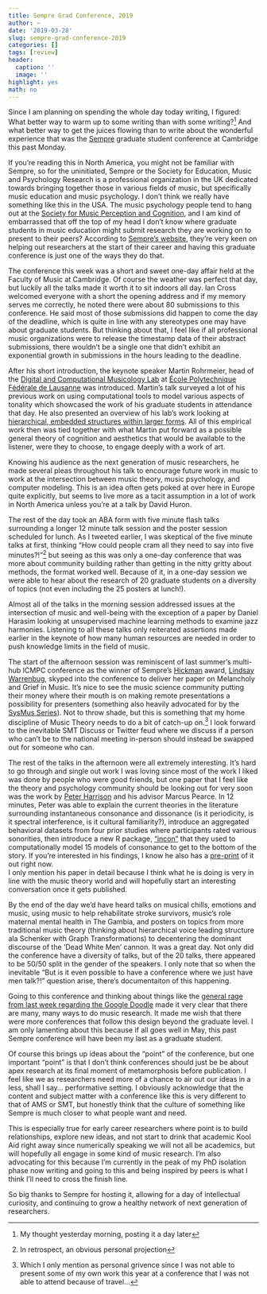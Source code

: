 ```yaml
---
title: Sempre Grad Conference, 2019
author: ~
date: '2019-03-28'
slug: sempre-grad-conference-2019
categories: []
tags: [review]
header:
  caption: ''
  image: ''
highlight: yes
math: no
---
```


Since I am planning on spending the whole day today writing, I figured: What better way to warm up to some writing than with some writing?^[My thought yesterday morning, posting it a day later] 
And what better way to get the juices flowing than to write about the wonderful experience that was the [Sempre](https://www.sempre.org.uk/) graduate student conference at Cambridge this past Monday.

If you’re reading this in North America, you might not be familiar with Sempre, so for the uninitiated, Sempre or the Society for Education, Music and Psychology Research is a professional organization in the UK dedicated towards bringing together those in various fields of music, but specifically music education and music psychology.
I don’t think we really have something like this in the USA. 
The music psychology people tend to hang out at the [Society for Music Perception and Cognition](http://www.musicperception.org/), and I am kind of embarrassed that off the top of my head I don’t know where graduate students in music education might submit research they are working on to present to their peers? 
According to [Sempre’s website](https://www.sempre.org.uk/about/1-background), they're very keen on helping out researchers at the start of their career and having this graduate conference is just one of the ways they do that. 

The conference this week was a short and sweet one-day affair held at the Faculty of Music at Cambridge. 
Of course the weather was perfect that day, but luckily all the talks made it worth it to sit indoors all day. 
Ian Cross welcomed everyone with a short the opening address and if my memory serves me correctly, he noted there were about 80 submissions to this conference. 
He said most of those submissions did happen to come the day of the deadline, which is quite in line with any stereotypes one may have about graduate students. 
But thinking about that, I feel like if all professional music organizations were to release the timestamp data of their abstract submissions, there wouldn’t be a single one that didn’t exhibit an exponential growth in submissions in the hours leading to the deadline. 

After his short introduction, the keynote speaker Martin Rohrmeier, head of the [Digital and Computational Musicology Lab](https://dcml.epfl.ch/) at [École Polytechnique Fédérale de Lausanne](https://en.wikipedia.org/wiki/%C3%89cole_Polytechnique_F%C3%A9d%C3%A9rale_de_Lausanne) was introduced. 
Martin’s talk surveyed a lot of his previous work on using computational tools to model various aspects of tonality which showcased the work of his graduate students in attendance that day. 
He also presented an overview of his lab’s work looking at [hierarchical, embedded structures within larger forms](https://www.pnas.org/content/pnas/110/38/15443.full.pdf). 
All of this empirical work then was tied together with what Martin put forward as a possible general theory of cognition and aesthetics that would be available to the listener, were they to choose, to engage deeply with a work of art. 

Knowing his audience as the next generation of music researchers, he made several pleas throughout his talk to encourage future work in music to work at the intersection between music theory, music psychology, and computer modeling. 
This is an idea often gets poked at over here in Europe quite explicitly, but seems to live more as a tacit assumption in a lot of work in North America unless you’re at a talk by David Huron. 

The rest of the day took an ABA form with five minute flash talks surrounding a longer 12 minute talk session and the poster session scheduled for lunch. 
As I tweeted earlier, I was skeptical of the five minute talks at first, thinking “How could people cram all they need to say into five minutes?!”^[In retrospect, an obvious personal projection] but seeing as this was only a one-day conference that was more about community building rather than getting in the nitty gritty about methods, the format worked well. 
Because of it, in a one-day session we were able to hear about the research of 20 graduate students on a diversity of topics (not even including the 25 posters at lunch!).

Almost all of the talks in the morning session addressed issues at the intersection of music and well-being with the exception of a paper by Daniel Harasim looking at unsupervised machine learning methods to examine jazz harmonies. 
Listening to all these talks only reiterated assertions made earlier in the keynote of how many human resources are needed in order to push knowledge limits in the field of music.

The start of the afternoon session was reminiscent of last summer’s multi-hub ICMPC conference as the winner of Sempre’s [Hickman](https://www.sempre.org.uk/awards/hickman) award, [Lindsay Warrenbug](https://twitter.com/LAWarrenburg), skyped into the conference to deliver her paper on Melancholy and Grief in Music. 
It’s nice to see the music science community putting their money where their mouth is on making remote presentations a possibility for presenters (something also heavily advocated for by the [SysMus Series](https://sites.google.com/site/sysmusconference/)). 
Not to throw shade, but this is something that my home discipline of Music Theory needs to do a bit of catch-up on.^[Which I only mention as personal grivence since I was not able to present some of my own work this year at a conference that I was not able to attend because of travel...] 
I look forward to the inevitable SMT Discuss or Twitter feud where we discuss if a person who can’t be to the national meeting in-person should instead be swapped out for someone who can. 

The rest of the talks in the afternoon were all extremely interesting. 
It’s hard to go through and single out work I was loving since most of the work I liked was done by people who were good friends, but one paper that I feel like the theory and psychology community should be looking out for very soon was the work by [Peter Harrison](https://twitter.com/pmcharrison) and his advisor Marcus Pearce. 
In 12 minutes, Peter was able to explain the current theories in the literature surrounding instantaneous consonance and dissonance (is it periodicity, is it spectral interference, is it cultural familiarity?), introduce an aggregated behavioral datasets from four prior studies where participants rated various sonorities, then introduce a new R package, [“incon”](https://github.com/pmcharrison/incon) that they used to computationally model 15 models of consonance to get to the bottom of the story. 
If you’re interested in his findings, I know he also has a [pre-print](https://psyarxiv.com/6jsug/) of it out right now.  
I only mention his paper in detail because I think what he is doing is very in line with the music theory world and will hopefully start an interesting conversation once it gets published. 

By the end of the day we’d have heard talks on musical chills, emotions and music, using music to help rehabilitate stroke survivors, music’s role maternal mental health in The Gambia, and posters on topics from more traditional music theory (thinking about hierarchical voice leading structure ala Schenker with Graph Transformations) to decentering the dominant discourse of the ‘Dead White Men’ cannon. 
It was a great day. 
Not only did the conference have a diversity of talks, but of the 20 talks, there appeared to be 50/50 split in the gender of the speakers.
I only note that so when the inevitable "But is it even possible to have a conference where we just have men talk?!" question arise, there's documentaiton of this happening. 

Going to this conference and thinking about things like the [general rage from last week regarding the Google Doodle](https://slate.com/technology/2019/03/google-doodle-bach-ai-music-generator.html) made it very clear that there are many, many ways to do music research. 
It made me wish that there were more conferences that follow this design beyond the graduate level. 
I am only lamenting about this because if all goes well in May, this past Sempre conference will have been my last as a graduate student. 

Of course this brings up ideas about the “point” of the conference, but one important “point” is that I don’t think conferences should just be be about apex research at its final moment of metamorphosis before publication. 
I feel like we as researchers need more of a chance to air out our ideas in a less, shall I say... performative setting. 
I obviously acknowledge that the content and subject matter with a conference like this is very different to that of AMS or SMT, but honestly think that the culture of something like Sempre is much closer to what people want and need. 

This is especially true for early career researchers where point is to build relationships, explore new ideas, and not start to drink that academic Kool Aid right away since numerically speaking we will not all be academics, but will hopefully all engage in some kind of music research. 
I’m also advocating for this because I’m currently in the peak of my PhD isolation phase now writing and going to this and being inspired by peers is what I think I’ll need to cross the finish line. 

So big thanks to Sempre for hosting it, allowing for a day of intellectual curiosity, and continuing to grow a healthy network of next generation of researchers.

